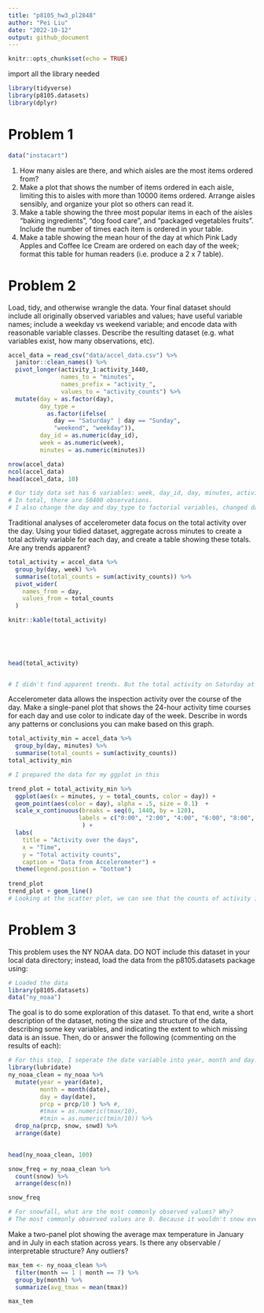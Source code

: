 ```yaml
---
title: "p8105_hw3_pl2848"
author: "Pei Liu"
date: "2022-10-12"
output: github_document
---
```


```r
knitr::opts_chunk$set(echo = TRUE)
```
import all the library needed
```r
library(tidyverse)
library(p8105.datasets)
library(dplyr)
```

# Problem 1
```r
data("instacart")
```

1. How many aisles are there, and which aisles are the most items ordered from?
2. Make a plot that shows the number of items ordered in each aisle, limiting this to aisles with more than 10000 items ordered. Arrange aisles sensibly, and organize your plot so others can read it.
3. Make a table showing the three most popular items in each of the aisles “baking ingredients”, “dog food care”, and “packaged vegetables fruits”. Include the number of times each item is ordered in your table.
4. Make a table showing the mean hour of the day at which Pink Lady Apples and Coffee Ice Cream are ordered on each day of the week; format this table for human readers (i.e. produce a 2 x 7 table).

# Problem 2

Load, tidy, and otherwise wrangle the data. Your final dataset should include all originally observed variables and values; have useful variable names; include a weekday vs weekend variable; and encode data with reasonable variable classes. Describe the resulting dataset (e.g. what variables exist, how many observations, etc).
```r
accel_data = read_csv("data/accel_data.csv") %>% 
  janitor::clean_names() %>% 
  pivot_longer(activity_1:activity_1440,
               names_to = "minutes",
               names_prefix = "activity_",
               values_to = "activity_counts") %>% 
  mutate(day = as.factor(day),
         day_type = 
           as.factor(ifelse(
             day == "Saturday" | day == "Sunday",
             "weekend", "weekday")),
         day_id = as.numeric(day_id),
         week = as.numeric(week),
         minutes = as.numeric(minutes))

nrow(accel_data)
ncol(accel_data)
head(accel_data, 10)

# Our tidy data set has 6 variables: week, day_id, day, minutes, activity_counts, and day_type.
# In total, there are 50400 observations.
# I also change the day and day_type to factorial variables, changed day_id, week and minutes to numeric variables.
```

Traditional analyses of accelerometer data focus on the total activity over the day. Using your tidied dataset, aggregate across minutes to create a total activity variable for each day, and create a table showing these totals. Are any trends apparent?


```r

total_activity = accel_data %>% 
  group_by(day, week) %>% 
  summarise(total_counts = sum(activity_counts)) %>% 
  pivot_wider(
    names_from = day,
    values_from = total_counts
  ) 

knitr::kable(total_activity)
  


  
  
head(total_activity)


# I didn't find apparent trends. But the total activity on Saturday at week 4 and 5 is extrmely small compared to other days.
```



Accelerometer data allows the inspection activity over the course of the day. Make a single-panel plot that shows the 24-hour activity time courses for each day and use color to indicate day of the week. Describe in words any patterns or conclusions you can make based on this graph.
```r
total_activity_min = accel_data %>% 
  group_by(day, minutes) %>% 
  summarise(total_counts = sum(activity_counts))
total_activity_min

# I prepared the data for my ggplot in this
```


```r
trend_plot = total_activity_min %>% 
  ggplot(aes(x = minutes, y = total_counts, color = day)) + 
  geom_point(aes(color = day), alpha = .5, size = 0.1)  +
  scale_x_continuous(breaks = seq(0, 1440, by = 120),
                    labels = c("0:00", "2:00", "4:00", "6:00", "8:00", "10:00", "12:00", "14:00", "16:00", "18:00" , "20:00", "22:00", "24:00")
                     ) +
  labs(
    title = "Activity over the days",
    x = "Time",
    y = "Total activity counts",
    caption = "Data from Accelerometer") +
  theme(legend.position = "bottom")
  
trend_plot
trend_plot + geom_line()
# Looking at the scatter plot, we can see that the counts of activity is low midnight (during the sleep time), and starts to increase after about 6. Then the counts reach the first peak around 12:00 (11:00. Then the counts drops around 13:00, and fluctuated until 20:00 to 22:00, where the activity reached the second peak. Then the activity drops after around 23:00.
```



# Problem 3
This problem uses the NY NOAA data. DO NOT include this dataset in your local data directory; instead, load the data from the p8105.datasets package using:
```r
# Loaded the data
library(p8105.datasets)
data("ny_noaa")
```

The goal is to do some exploration of this dataset. To that end, write a short description of the dataset, noting the size and structure of the data, describing some key variables, and indicating the extent to which missing data is an issue. Then, do or answer the following (commenting on the results of each):



```r
# For this step, I seperate the date variable into year, month and day. I adjust the units for prcp by deviding original prcp by 10, and do the same thing for tmax and tmin.
library(lubridate)
ny_noaa_clean = ny_noaa %>% 
  mutate(year = year(date),
         month = month(date), 
         day = day(date),
         prcp = prcp/10 ) %>% #,
         #tmax = as.numeric(tmax/10),
         #tmin = as.numeric(tmin/10)) %>% 
  drop_na(prcp, snow, snwd) %>% 
  arrange(date)
  

head(ny_noaa_clean, 100)
```

```r
snow_freq = ny_noaa_clean %>% 
  count(snow) %>% 
  arrange(desc(n))

snow_freq

# For snowfall, what are the most commonly observed values? Why?
# The most commonly observed values are 0. Because it wouldn't snow everyday, especially in seasons other than winter. So most of the values are 0.
```
Make a two-panel plot showing the average max temperature in January and in July in each station across years. Is there any observable / interpretable structure? Any outliers?
```r
max_tem <- ny_noaa_clean %>% 
  filter(month == 1 | month == 7) %>% 
  group_by(month) %>% 
  summarize(avg_tmax = mean(tmax))

max_tem
```

